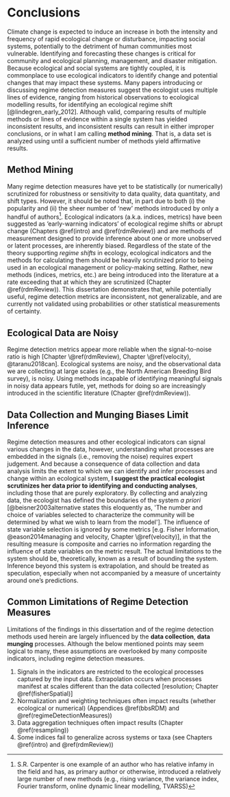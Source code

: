 # Conclusions {#conclusions}
Climate change is expected to induce an increase in both the intensity and frequency of rapid ecological change or disturbance, impacting social systems, potentially to the detriment of human communities most vulnerable. Identifying and forecasting these changes is critical for community and ecological planning, management, and disaster mitigation. Because ecological and social systems are tightly coupled, it is commonplace to use ecological indicators to identify change and potential changes that may impact these systems. Many papers introducing or discussing regime detection measures suggest the ecologist uses multiple lines of evidence, ranging from historical observations to ecological modelling results, for identifying an ecological regime shift [@lindegren_early_2012]. Although  valid, comparing results of multiple methods or lines of evidence within a single system has yielded inconsistent results, and inconsistent results can result in either improper conclusions, or in what I am calling **method mining**. That is, a data set is analyzed using until a sufficient number of methods yield affirmative results. 

\begin{equation}
\begin{split}
Data  & = Information \\
& = Signal \\
& = Process + Noise
\end{split}
(\#eq:infoTheory)
\end{equation}

## Method Mining
<!-- (and HARKing - hypothesizing after results are knownn - @kerr1998harking) -->
Many regime detection measures have yet to be statistically (or numerically) scrutinized for robustness or sensitivity to data quality, data quantitaty, and shift types. However, it should be noted that, in part due to both (i) the popularity and (ii) the sheer number of 'new' methods introduced by only a handful of authors^[S.R. Carpenter is one example of an author who has relative infamy in the field and has, as primary author or otherwise, introduced a relatively large number of new methods (e.g., rising variance, the variance index, Fourier transform, online dynamic linear modelling, TVARSS)]. Ecological indicators (a.k.a. indices, metrics) have been suggested as 'early-warning indicators' of ecological regime shifts or abrupt change (Chapters \@ref(intro) and \@ref(rdmReview)) and are methods of measurement designed to provide inference about one or more unobserved or latent processes, are inherently biased. Regardless of the state of the theory supporting *regime shifts* in ecology, ecological indicators and the methods for calculating them should be heavily scrutinized prior to being used in an ecological management or policy-making setting. Rather, new methods (indices, metrics, etc.) are being introduced into the literature at a rate exceeding that at which they are scrutinized (Chapter \@ref(rdmReview)). This dissertation demonstrates that, while potentially useful, regime detection metrics are inconsistent, not generalizable, and are currently not validated using probabilities or other statistical measurements of certainty. 

## Ecological Data are Noisy  
Regime detection metrics appear more reliable when the signal-to-noise ratio is high [Chapter \@ref(rdmReview), Chapter \@ref(velocity),  @taranu2018can]. Ecological systems are noisy, and the observational data we are collecting at large scales (e.g., the North American Breeding Bird survey), is noisy. Using methods incapable of identifying meaningful signals in noisy data appears futile, yet, methods for doing so are increasingly introduced in the scientific literature (Chapter \@ref(rdmReview)). 

## Data Collection and Munging Biases Limit Inference

Regime detection measures and other ecological indicators can signal various changes in the data, however, understanding what processes are embedded in the signals (i.e., removing the noise) requires expert judgement. And because a consequence of data collection and data analysis limits the extent to which we can identify and infer processes and change within an ecological system, **I suggest the practical ecologist scrutinizes her data prior to identifying and conducting analyses**, including those that are purely exploratory. By collecting and analyzing data, the ecologist has defined the boundaries of the system *a priori* [@beisner2003alternative states this eloquently as, 'The number and choice of variables selected to characterize the community will be determined by what we wish to learn from the model']. The influence of state variable selection is ignored  by some metrics [e.g. Fisher Information, @eason2014managing and velocity, Chapter \@ref(velocity)], in that the resulting measure is composite and carries no information regarding the influence of state variables on the metric result. 
The actual limitations to the system  should be, theoretically, known as a result of bounding the system. Inference beyond this system is extrapolation, and should be treated as speculation, especially when not accompanied by a measure of uncertainty around one's predictions.

## Common Limitations of Regime Detection Measures  
Limitations of the findings in this dissertation and of the regime detection methods used herein are largely influenced by the **data collection**, **data munging** processes. Although the below mentioned points may seem logical to many, these assumptions are overlooked by many composite indicators, including regime detection measures.  

1. Signals in the indicators are restricted to the ecological processes captured by the input data. Extrapolation occurs when processes manifest at scales different than the data collected [resolution; Chapter \@ref(fisherSpatial)]
1. Normalization and weighting techniques often impact results (whether ecological or numerical) (Appendices \@ref(bbsRDM) and \@ref(regimeDetectionMeasures))
1. Data aggregation techniques often impact results (Chapter \@ref(resampling))
1. Some indices fail to generalize across systems or taxa (see Chapters \@ref(intro) and \@ref(rdmReview))

<!-- ## Future Research for Advancing Ecological Regime Detection Measures -->
<!-- !!! IN PROGRESS !!! -->
<!-- - Comment on our working group progress goals, including: -->
<!--   - Create a common definitions database (initialized 10 june) -->
<!--   - Create database for regime shift methods (initialized 10 june) -->

<!-- Transient behavior & regime shifts -->
<!-- - Regime shfits for ecological managemnt and regime shfits for scientific pursuit -->
<!-- - how to identify transient behavior -- group at UWisc pursuing these ideas, and the Hastings et al wg -->

<!-- The Human Element of Regime Shift Detection & management -->
<!-- - Impact of human decision making (in all stages from study design $\rightarrow$ analyses) -->
<!--   - see also Bahlai work  in progress (bad breakup) + Chapter \@ref(resampling) -->
<!-- - Misalignment of speed of human intervention (the institution/policy/action) vs. ability to manage or prevent a regime shift -->
<!--   - Alignment of speed of human intervention/detection and the speed of drivers and ecological responses -->
<!--       - How is the probability of preventing a regime shift influenced by - the speed of the driver or response?  -->
<!--       - the speed of the human institution's capacity to intervene (policy, action)? -->


<!-- On the Methods  -->
<!-- - A critical and comparative review of method performance (mention workign group progress) -->
<!-- - Comparing multiple methods , sensitivity analyses -->
<!-- - Far more studies applying regime detection measures exist than do critiques and reviews of this literature (Chapter \@ref(rdmReview)). -->
<!-- - Relating process-control methods (cusum) to regime shift detection methods -->


<!-- # References {.unnumbered} -->